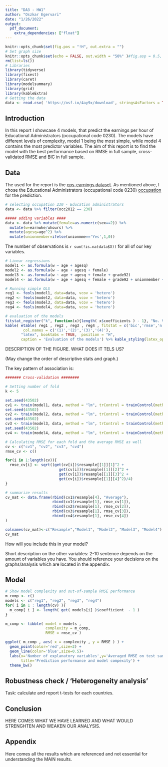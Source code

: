 ```yaml
---
title: "DA3 - HW1"
author: "Oszkar Egervari"
date: "1/26/2022"
output: 
  pdf_document:
    extra_dependencies: ["float"]
---
```


```r
knitr::opts_chunk$set(fig.pos = "!H", out.extra = "")
# Set graph size
knitr::opts_chunk$set(echo = FALSE, out.width = "50%" )#fig.asp = 0.5, fig.width = 7, out.width = "90%" )
rm(list=ls())
# Libraries
library(tidyverse)
library(fixest)
library(caret)
library(modelsummary)
library(grid)
library(kableExtra)
# Getting the data
data <- read.csv( 'https://osf.io/4ay9x/download', stringsAsFactors = TRUE)
```

## Introduction

In this report I showcase 4 models, that predict the earnings per hour of Educational Administrators (occupational code 0230). The models have different levels of complexity, model 1 being the most simple, while model 4 contains the most predictor variables. The aim of this report is to find the model with the best performance based on RMSE in full sample, cross-validated RMSE and BIC in full sample. 


## Data

The used for the report is the [cps-earnings dataset](https://osf.io/4ay9x/).
As mentioned above, I chose the Educational Administrators (occupational code 0230) [occupation](https://osf.io/57n9q/) for the prediction. 


```r
# selecting occupation 230 - Education administrators
data <- data %>% filter(occ2012 == 230)

##### adding variables ####
data <- data %>% mutate(female=as.numeric(sex==2)) %>%
  mutate(w=earnwke/uhours) %>%
  mutate(agesq=age^2) %>% 
  mutate(unionmember=ifelse(unionmme=='Yes',1,0))
```

The number of observations is `r sum(!is.na(data$X))` for all of our key variables.

```r
# Linear regressions
model1 <- as.formula(w ~ age + agesq)
model2 <- as.formula(w ~ age + agesq + female)
model3 <- as.formula(w ~ age + agesq + female + grade92)
model4 <- as.formula(w ~ age + agesq + female + grade92 + unionmember + marital + ownchild)

# Running simple OLS
reg1 <- feols(model1, data=data, vcov = 'hetero')
reg2 <- feols(model2, data=data, vcov = 'hetero')
reg3 <- feols(model3, data=data, vcov = 'hetero')
reg4 <- feols(model4, data=data, vcov = 'hetero')

# evaluation of the models
fitstat_register("k", function(x){length( x$coefficients ) - 1}, "No. Variables")
kable( etable( reg1 , reg2 , reg3 , reg4 , fitstat = c('bic','rmse','n','k') ),
        col.names = c('(1)','(2)','(3)','(4)'),
       "latex", booktabs = TRUE,  position = "H",
       caption = 'Evaluation of the models') %>% kable_styling(latex_options = c("hold_position","scale_down"))

```

DESCRIPTION OF THE FIGURE. WHAT DOES IT TELS US?

(May change the order of descriptive stats and graph.)

The key pattern of association is:

```r
####### Cross-validation ########

# Setting number of fold
k <- 5

set.seed(43502)
cv1 <- train(model1, data, method = "lm", trControl = trainControl(method = "cv", number = k))
set.seed(43502)
cv2 <- train(model2, data, method = "lm", trControl = trainControl(method = "cv", number = k))
set.seed(43502)
cv3 <- train(model3, data, method = "lm", trControl = trainControl(method = "cv", number = k))
set.seed(43502)
cv4 <- train(model4, data, method = "lm", trControl = trainControl(method = "cv", number = k))

# Calculating RMSE for each fold and the average RMSE as well
cv <- c("cv1", "cv2", "cv3", "cv4")
rmse_cv <- c()

for(i in 1:length(cv)){
  rmse_cv[i] <- sqrt((get(cv[i])$resample[[1]][1]^2 +
                        get(cv[i])$resample[[1]][2]^2 +
                        get(cv[i])$resample[[1]][3]^2 +
                        get(cv[i])$resample[[1]][4]^2)/4)
}

# summarize results
cv_mat <- data.frame(rbind(cv1$resample[4], "Average"),
                     rbind(cv1$resample[1], rmse_cv[1]),
                     rbind(cv2$resample[1], rmse_cv[2]),
                     rbind(cv3$resample[1], rmse_cv[3]),
                     rbind(cv4$resample[1], rmse_cv[4])
)

colnames(cv_mat)<-c("Resample","Model1", "Model2", "Model3", "Model4")
cv_mat 

```

How will you include this in your model?

Short description on the other variables: 2-10 sentence depends on the amount of variables you have. You should reference your decisions on the graphs/analysis which are located in the appendix.

## Model


```r
# Show model complexity and out-of-sample RMSE performance
m_comp <- c()
models <- c("reg1", "reg2", "reg3", "reg4")
for( i in 1 : length(cv) ){
  m_comp[ i ] <- length( get( models[i] )$coefficient  - 1 ) 
}

m_comp <- tibble( model = models , 
                  complexity = m_comp,
                  RMSE = rmse_cv )

ggplot( m_comp , aes( x = complexity , y = RMSE ) ) +
  geom_point(color='red',size=2) +
  geom_line(color='blue',size=0.5)+
  labs(x='Number of explanatory variables',y='Averaged RMSE on test samples',
       title='Prediction performance and model compexity') +
  theme_bw()
```






## Robustness check / 'Heterogeneity analysis'

Task: calculate and report t-tests for each countries. 



## Conclusion

HERE COMES WHAT WE HAVE LEARNED AND WHAT WOULD STRENGHTEN AND WEAKEN OUR ANALYSIS.

## Appendix

Here comes all the results which are referenced and not essential for understanding the MAIN results.